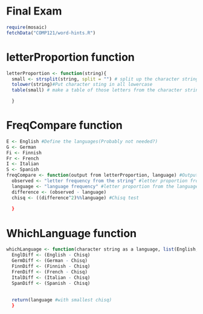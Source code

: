 Final Exam
========================================================

```r
require(mosaic)
fetchData("COMP121/word-hints.R")
```

# letterProportion function
```r
letterProportion <- function(string){
  small <- strsplit(string, split = "") # split up the character string into individual letters
  tolower(string)#Put character sting in all lowercase
  table(small) # make a table of those letters from the character string

  }
```


# FreqCompare function
```r
E <- English #Define the languages(Probably not needed?)
G <- German
Fi <- Finnish
Fr <- French
I <- Italian
S <- Spanish
freqCompare <- function(output from letterProportion, language) #Output will be a table and choose a language{
  observed <- "letter frequency from the string" #letter proportion from the character string
  language <- "language frequency" #letter proportion from the language chosen
  difference <- (observed - language)
  chisq <- ((difference^2)%%language) #Chisq test
  
  }
```

# WhichLanguage function
```r
whichLanguage <- function(character string as a language, list(English,German,Finnish,French,Italian,Spanish)){
  EnglDiff <- (English - Chisq)
  GermDiff <- (German - Chisq)
  FinnDiff <- (Finnish - Chisq)
  FrenDiff <- (French - Chisq)
  ItalDiff <- (Italian - Chisq)
  SpanDiff <- (Spanish - Chisq)
  
  
  return(language #with smallest chisq)
  }
```




